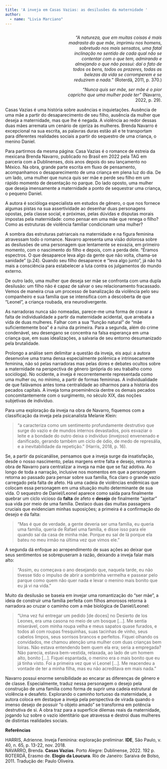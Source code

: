 ```yaml
---
title: 'A inveja em Casas Vazias: as desilusões da maternidade '
author: 
  - name: "Livia Marciano"
---
```


<div style="text-align: right; width: 60%; float:right">
*“A natureza, que em muitas coisas é mais madrasta do que mãe, 
imprimiu nos homens, sobretudo nos mais sensatos, uma fatal 
inclinação no sentido de cada qual não se contentar com o que tem, 
admirando e almejando o que não possui: daí o fato de todos os bens, 
todos os prazeres, todas as belezas da vida se corromperem e se 
reduzirem a nada.”* (Roterdã, 2011, p. 370.)

*"Nunca quis ser mãe, ser mãe é o pior capricho que uma mulher 
pode ter”* (Navarro, 2022, p. 29).
</div>

<div style="clear: both;">

Casas Vazias é uma história sobre ausências e inquietações. Ausência de uma mãe a partir do desaparecimento de seu filho, ausência da mulher que deseja a maternidade, mas que lhe é negada. A violência ao redor dessas duas mães arremata um cenário de ojeriza às mulheres. Brenda Navarro é excepcional na sua escrita, as palavras duras estão ali e te transportam para diferentes realidades sociais a partir do sequestro de uma criança, o menino Daniel.

Para partirmos da mesma página: Casa Vazias é o romance de estreia da mexicana Brenda Navarro, publicado no Brasil em 2022 pela TAG em parceria com a Dublinenses, dois anos depois do seu lançamento no México. Na obra, grande parte escrita em fluxo de pensamento, acompanhamos o desaparecimento de uma criança em plena luz do dia. De um lado, uma mulher que nunca quis ser mãe e perde seu filho em um rápido momento de desentação no parque. Do lado oposto, uma mulher que deseja imensamente a maternidade a ponto de sequestrar uma criança, o pequeno Daniel.

A autora é socióloga especialista em estudos de gênero, o que nos fornece algumas pistas na sua assertividade ao desenhar duas personagens opostas, pela classe social, e próximas, pelas dúvidas e disputas morais impostas pela maternidade: como pensar em uma mãe que renega o filho? Como as estruturas de violência familiar condicionam uma mulher? 

A sombra das estruturas patriarcais na maternidade e na figura feminina atravessam todo o romance. Navarro apresenta uma visão dolorosa sobre as desilusões de uma personagem que lentamente se esvazia, em primeiro momento, com o nascimento do filho e depois, com a perda dele. “Éramos espectros. O que desaparece leva algo da gente que não volta, chama-se sanidade” (p.24). Quando seu filho desaparece e "leva algo junto”, já não há mais a consciência para estabelecer a luta contra os julgamentos do mundo externo. 

De outro lado, uma mulher que deseja ser mãe se confronta com uma dupla desilusão: um filho não é capaz de salvar o seu relacionamento fracassado. Vemos de maneira crua um processo de banalização da violência pelo seu companheiro e sua família que se intensifica com a descoberta de que "Leonel", a criança roubada, era neurodivergente. 

As narradoras nunca são nomeadas, parece-me uma forma de cravar a falta de individualidade a partir da maternidade acidental, que arrebata a vida de duas mulheres. Falhar com a sua "função natural” de "mãe suficientemente boa” é a ruína da primeira. Para a segunda, além do crime condenável, seu desengano se concentra na falsa esperança em uma criança que, em suas idealizações, a salvaria de seu entorno desumanizado pela brutalidade. 

Prolongo a análise sem delimitar a questão da inveja, eis aqui: a autora desenvolve uma trama densa especialmente polêmica e intrinsecamente feminina, não só pelas narradoras mas pelas dores e debates ocultos sobre a maternidade na perspectiva de gênero (própria do seu trabalho como socióloga). No ocidente, a inveja é recorrentemente representada como uma mulher ou, no mínimo, a partir de formas femininas. A individualidade de que falávamos antes toma centralidade ao olharmos para a história dos pecados capitais. A inveja toma proeminência dentre os demais pecados concomitantemente com o surgimento, no século XIX, das noções subjetivas de indivíduo.

Para uma exploração da inveja na obra de Navarro, fiquemos com a classificação da inveja pela psicanalista Melanie Klein:

> “a caracteriza como um sentimento profundamente destrutivo que surge do vazio e de mundos internos devastados, pois esvaziar o leite e a bondade do outro deixa o indivíduo (invejoso) envenenado e danificado, gerando também um ciclo de ódio, de medo de represália, e a inevitabilidade da repetição.” (Harris, 2018, p. 16). 

Se, a partir da psicanálise, pensamos que a inveja surge da insatisfação, desde o nosso nascimento, pelas margens entre falta e desejo, retorno a obra de Navarro para centralizar a inveja na mãe que se faz adotiva. Ao longo de toda a narração, inclusive nos momentos em que a personagem retorna ao passado para pensar sobre sua família, fica claro o grande vazio carregado pela falta de afeto. Há uma cadeia de violências endêmicas que colocam essa personagem em uma situação muito determinante de sua vida. O sequestro de Daniel/Leonel aparece como saída para finalmente quebrar um ciclo vicioso da **falta** de afeto e **desejo** de finalmente “ajeitar” sua vida por meio de uma família. Destaco duas das muitas passagens cruciais que evidenciam minhas suposições; a primeira é a confirmação do desejo e da falta: 

> “Mas é que de verdade, a gente deveria ser uma família, eu queria uma família, queria de Rafael uma família, e disse isso para ele quando saí da casa de minha mãe. Porque eu saí de lá porque ela bateu no meu irmão na última vez que vimos ele.”

A segunda dá enfoque ao arrependimento de suas ações ao deixar que seus sentimentos se sobrepuseram à razão, deixando a inveja falar mais alto: 

> “Assim, eu começava o ano desejando que, naquela tarde, eu não tivesse tido o impulso de abrir a sombrinha vermelha e passear pelo parque como quem não quer nada e levar o menino mais bonito que eu já vi na vida.” 

Muito da desilusão se baseia em invejar uma romantização do "ser mãe”, a ideia de construir uma família perfeita com filhos amorosos retorna à narradora ao cruzar o caminho com a mãe biológica de Daniel/Leonel: 

> “Uma vez fui entregar um pedido [de doces] no Desierto de los Leones, era uma casona no meio de um bosque [...]. Me sentia miserável, com minha roupa velha e meus sapatos quase furados, e todos ali com roupas fresquinhas, suas tacinhas de vinho, seus cabelos limpos, seus sorrisos brancos e perfeitos. Fiquei olhando os convidados, me chamou atenção uma mulher com duas crianças bem loiras. Não estava entendendo bem quem ela era; seria a empregada? Não parecia, estava bem-vestida, relaxada, ao lado de um homem alto, bonito [...]. Fiquei espantada, o menino era o mais bonito que eu já tinha visto. Foi a primeira vez que vi Leonel [...]. Me reacendeu a vontade de ter a minha filha, mas eu não acreditava em mais nada.”

Navarro possui enorme sensibilidade ao encarar as diferenças de gênero e de classe. Especialmente, traduz nessa personagem o desejo pela construção de uma família como forma de suprir uma cadeia estrutural de violência e desafeto. Explorando o caminho tortuoso da maternidade, a autora coloca em destaque a inveja pela perspectiva de virada quando o imenso desejo de possuir “o objeto amado” se transforma em potência destrutiva de si. A obra traz para a superfície dilemas reais da maternidade, jogando luz sobre o vazio identitário que atravessa e destroi duas mulheres de distintas realidades sociais. 

**Referências**

| HARRIS, Adrienne. Inveja Feminina: exploração preliminar. **IDE**, São Paulo, v. 40, n. 65, p. 13-22, nov. 2018.
| NAVARRO, Brenda. **Casas Vazias**. Porto Alegre: Dublinense, 2022. 192 p.
| ROTERDÃ, Erasmo de. **Elogio da Loucura**. Rio de Janeiro: Saraiva de Bolso, 2011. Tradução de: Paulo Oliveira.

</div>

<a href="https://instagram.com/liviamrcn"><i class="bi bi-instagram"></i></a>

